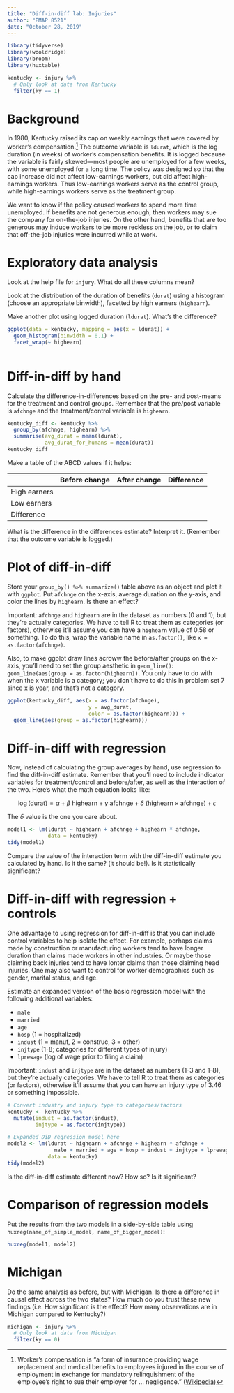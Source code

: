 ```yaml
---
title: "Diff-in-diff lab: Injuries"
author: "PMAP 8521"
date: "October 28, 2019"
---
```


```r
library(tidyverse)
library(wooldridge)
library(broom)
library(huxtable)

kentucky <- injury %>% 
  # Only look at data from Kentucky
  filter(ky == 1)
```


# Background

In 1980, Kentucky raised its cap on weekly earnings that were covered by worker's compensation.[^1] The outcome variable is `ldurat`, which is the log duration (in weeks) of worker's compensation benefits. It is logged because the variable is fairly skewed---most people are unemployed for a few weeks, with some unemployed for a long time. The policy was designed so that the cap increase did not affect low-earnings workers, but did affect high-earnings workers. Thus low-earnings workers serve as the control group, while high-earnings workers serve as the treatment group.

We want to know if the policy caused workers to spend more time unemployed. If benefits are not generous enough, then workers may sue the company for on-the-job injuries. On the other hand, benefits that are too generous may induce workers to be more reckless on the job, or to claim that off-the-job injuries were incurred while at work.

[^1]: Worker's compensation is "a form of insurance providing wage replacement and medical benefits to employees injured in the course of employment in exchange for mandatory relinquishment of the employee's right to sue their employer for ... negligence." ([Wikipedia](https://en.wikipedia.org/wiki/Workers%27_compensation))


# Exploratory data analysis

Look at the help file for `injury`. What do all these columns mean?

Look at the distribution of the duration of benefits (`durat`) using a histogram (choose an appropriate binwidth), facetted by high earners (`highearn`). 

Make another plot using logged duration (`ldurat`). What's the difference?

```r
ggplot(data = kentucky, mapping = aes(x = ldurat)) +
  geom_histogram(binwidth = 0.1) + 
  facet_wrap(~ highearn)
```

```r

```


# Diff-in-diff by hand

Calculate the difference-in-differences based on the pre- and post-means for the treatment and control groups. Remember that the pre/post variable is `afchnge` and the treatment/control variable is `highearn`.

```r
kentucky_diff <- kentucky %>% 
  group_by(afchnge, highearn) %>% 
  summarise(avg_durat = mean(ldurat),
            avg_durat_for_humans = mean(durat))
kentucky_diff
```

Make a table of the ABCD values if it helps:

|              | Before change | After change | Difference |
| ------------ | ------------- | ------------ | ---------- |
| High earners |               |              |            |
| Low earners  |               |              |            |
| Difference   |               |              |            |


What is the difference in the differences estimate? Interpret it. (Remember that the outcome variable is logged.)


# Plot of diff-in-diff

Store your `group_by() %>% summarize()` table above as an object and plot it with `ggplot`. Put `afchnge` on the x-axis, average duration on the y-axis, and color the lines by `highearn`. Is there an effect?

Important: `afchnge` and `highearn` are in the dataset as numbers (0 and 1), but they're actually categories. We have to tell R to treat them as categories (or factors), otherwise it'll assume you can have a `highearn` value of 0.58 or something. To do this, wrap the variable name in `as.factor()`, like `x = as.factor(afchnge)`.

Also, to make ggplot draw lines acroww the before/after groups on the x-axis, you'll need to set the group aesthetic in `geom_line()`: `geom_line(aes(group = as.factor(highearn))`. You only have to do with when the x variable is a category; you don't have to do this in problem set 7 since x is year, and that's not a category.

```r
ggplot(kentucky_diff, aes(x = as.factor(afchnge), 
                          y = avg_durat, 
                          color = as.factor(highearn))) + 
  geom_line(aes(group = as.factor(highearn)))
```



# Diff-in-diff with regression

Now, instead of calculating the group averages by hand, use regression to find the diff-in-diff estimate. Remember that you'll need to include indicator variables for treatment/control and before/after, as well as the interaction of the two. Here's what the math equation looks like:

$$
\log(\text{durat}) = \alpha + \beta \ \text{highearn} + \gamma \ \text{afchnge} + \delta \ (\text{highearn} \times \text{afchnge}) + \epsilon
$$

The $\delta$ value is the one you care about.

```r
model1 <- lm(ldurat ~ highearn + afchnge + highearn * afchnge,
             data = kentucky)
tidy(model1)
```

Compare the value of the interaction term with the diff-in-diff estimate you calculated by hand. Is it the same? (it should be!). Is it statistically significant?


# Diff-in-diff with regression + controls

One advantage to using regression for diff-in-diff is that you can include control variables to help isolate the effect. For example, perhaps claims made by construction or manufacturing workers tend to have longer duration than claims made workers in other industries. Or maybe those claiming back injuries tend to have lonter claims than those claiming head injuries. One may also want to control for worker demographics such as gender, marital status, and age.

Estimate an expanded version of the basic regression model with the following additional variables:

- `male`
- `married`
- `age`
- `hosp` (1 = hospitalized)
- `indust` (1 = manuf, 2 = construc, 3 = other)
- `injtype` (1-8; categories for different types of injury)
- `lprewage` (log of wage prior to filing a claim)

Important: `indust` and `injtype` are in the dataset as numbers (1-3 and 1-8), but they're actually categories. We have to tell R to treat them as categories (or factors), otherwise it'll assume that you can have an injury type of 3.46 or something impossible.

```r
# Convert industry and injury type to categories/factors
kentucky <- kentucky %>% 
  mutate(indust = as.factor(indust),
         injtype = as.factor(injtype))
```

```r
# Expanded DiD regression model here
model2 <- lm(ldurat ~ highearn + afchnge + highearn * afchnge + 
               male + married + age + hosp + indust + injtype + lprewage,
             data = kentucky)
tidy(model2)
```

Is the diff-in-diff estimate different now? How so? Is it significant?


# Comparison of regression models

Put the results from the two models in a side-by-side table using `huxreg(name_of_simple_model, name_of_bigger_model)`:

```r
huxreg(model1, model2)
```


# Michigan

Do the same analysis as before, but with Michigan. Is there a difference in causal effect across the two states? How much do you trust these new findings (i.e. How significant is the effect? How many observations are in Michigan compared to Kentucky?)

```r
michigan <- injury %>% 
  # Only look at data from Michigan
  filter(ky == 0)
```

